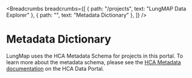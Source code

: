 <Breadcrumbs
  breadcrumbs={[
    { path: "/projects", text: "LungMAP Data Explorer" },
    { path: "", text: "Metadata Dictionary" },
  ]}
/>

# Metadata Dictionary

LungMap uses the HCA Metadata Schema for projects in this portal. To learn more about the metadata schema, please see the [HCA Metadata documentation]({portalURL}/metadata) on the HCA Data Portal.
